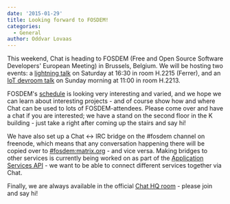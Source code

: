 ```yaml
---
date: '2015-01-29'
title: Looking forward to FOSDEM!
categories:
  - General
author: Oddvar Lovaas
---
```


This weekend, Chat is heading to FOSDEM (Free and Open Source Software Developers' European Meeting) in Brussels, Belgium. We will be hosting two events: a <a href="https://fosdem.org/2015/schedule/event/matrix/" title="lightning talk">lightning talk</a> on Saturday at 16:30 in room H.2215 (Ferrer), and an <a href="https://fosdem.org/2015/schedule/event/deviot04/" title="IoT devroom talk">IoT devroom talk</a> on Sunday morning at 11:00 in room H.2213.
 
FOSDEM's <a href="https://fosdem.org/2015/schedule/" title="schedule">schedule</a> is looking very interesting and varied, and we hope we can learn about interesting projects - and of course show how and where Chat can be used to lots of FOSDEM-attendees. Please come over and have a chat if you are interested; we have a stand on the second floor in the K building - just take a right after coming up the stairs and say hi! 
 
We have also set up a Chat <-> IRC bridge on the #fosdem channel on freenode, which means that any conversation happening there will be copied over to <a href="/beta/#/room/#fosdem:matrix.org" title="#fosdem:matrix.org">#fosdem:matrix.org</a> - and vice versa. Making bridges to other services is currently being worked on as part of the <a href="https://github.com/matrix-org/matrix-doc/blob/application-services/drafts/application_services.rst" title="Application Services API">Application Services API</a> - we want to be able to connect different services together via Chat.
 
Finally, we are always available in the official <a href="/beta/#/room/#matrix:matrix.org" title="Chat HQ room">Chat HQ room</a> - please join and say hi!
